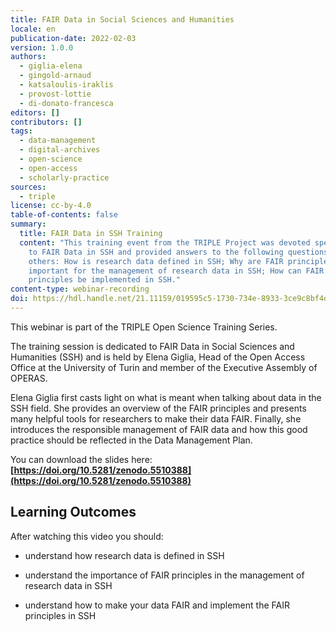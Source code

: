 ```yaml
---
title: FAIR Data in Social Sciences and Humanities
locale: en
publication-date: 2022-02-03
version: 1.0.0
authors:
  - giglia-elena
  - gingold-arnaud
  - katsaloulis-iraklis
  - provost-lottie
  - di-donato-francesca
editors: []
contributors: []
tags:
  - data-management
  - digital-archives
  - open-science
  - open-access
  - scholarly-practice
sources:
  - triple
license: cc-by-4.0
table-of-contents: false
summary:
  title: FAIR Data in SSH Training
  content: "This training event from the TRIPLE Project was devoted specifically
    to FAIR Data in SSH and provided answers to the following questions, among
    others: How is research data defined in SSH; Why are FAIR principles
    important for the management of research data in SSH; How can FAIR
    principles be implemented in SSH."
content-type: webinar-recording
doi: https://hdl.handle.net/21.11159/019595c5-1730-734e-8933-3ce9c8bf4da2
---
```

This webinar is part of the TRIPLE Open Science Training Series.

The training session is dedicated to FAIR Data in Social Sciences and Humanities (SSH) and is held by Elena Giglia, Head of the Open Access Office at the University of Turin and member of the Executive Assembly of OPERAS.

Elena Giglia first casts light on what is meant when talking about data in the SSH field. She provides an overview of the FAIR principles and presents many helpful tools for researchers to make their data FAIR. Finally, she introduces the responsible management of FAIR data and how this good practice should be reflected in the Data Management Plan.

You can download the slides here: **[https://doi.org/10.5281/zenodo.5510388](https://doi.org/10.5281/zenodo.5510388)**

## Learning Outcomes

After watching this video you should:

* understand how research data is defined in SSH
* understand the importance of FAIR principles in the management of research data in SSH
* understand how to make your data FAIR and implement the FAIR principles in SSH

  <VideoCard provider="youtube" id="jsN-72hfVto" title="FAIR Data in Social Sciences and Humanities" image="/assets/content/assets/en/resources/hosted/fair-data-in-social-sciences-and-humanities/fair-data-training.png" subtitle="Click here to view" />

